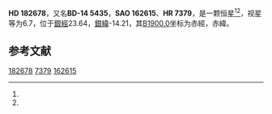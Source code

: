{{Starbox begin
| name = HD 182678
}}
{{Starbox observe
| epoch = [[J2000.0|J2000.0]]
| constell = {{星座名待查}}<ref name=SIMBAD>{{cite web
 | url=http://simbad.u-strasbg.fr/simbad/sim-id?Ident=HR+7379
 | title=Pulsating variable Star
 | publisher=Centre de Données astronomiques de Strasbourg
 | work=SIMBAD
 | accessdate=2012-07-13
 | archive-date=2016-03-18
 | archive-url=https://web.archive.org/web/20160318020828/http://simbad.u-strasbg.fr/simbad/sim-id?Ident=HR+7379
 | dead-url=no
 }}</ref><ref name=DATA>{{cite web
 | url=http://vizier.u-strasbg.fr/viz-bin/VizieR-5?-out.add=.&-source=5050&-corr=PK=HR&-out.max=9999&HR=7379
 | title=VizieR Detailed Page
 | accessdate=2012-07-13
 | archive-date=2016-03-05
 | archive-url=https://web.archive.org/web/20160305071746/http://vizier.u-strasbg.fr/viz-bin/VizieR-5?-out.add=.&-source=5050&-corr=PK=HR&-out.max=9999&HR=7379
 | dead-url=no
 }}</ref>
| 星官 = 
| ra = {{RA|19|26|24.6}}<ref name=SIMBAD /><ref name=DATA />
| dec = {{DEC|-14|33|4}}<ref name=SIMBAD /><ref name=DATA />
| appmag_v = 6.7<ref name=SIMBAD /><ref name=DATA />
}}
{{Starbox character
| class = A1V<ref name=SIMBAD /><ref name=DATA />
| b-v = 0.05<ref name=SIMBAD /><ref name=DATA />
| u-b = <ref name=SIMBAD /><ref name=DATA />
| r-i = <ref name=SIMBAD /><ref name=DATA />
| variable = 
}}
{{Starbox astrometry
| radial_v = 
| prop_mo_ra = -23
| parallax = 
| p_error = 
}}
{{Starbox catalog
| names =BD-14 5435，[[SAO星表|SAO]] 162615，[[HD星表|HD]] 182678，[[HR星表|HR]] 7379}}
{{Starbox reference |Simbad=HR+7379}}
{{Starbox end}}

'''HD 182678'''，又名'''BD-14 5435'''，'''SAO 162615'''、'''HR 7379'''，是一颗恒星<ref name=SIMBAD /><ref name=DATA />，视星等为6.7，位于[[銀道座標系|銀經]]23.64，[[銀道座標系|銀緯]]-14.21，其[[B1900.0|B1900.0]]坐标为赤經{{RA|19|20|44.2}}，赤緯{{DEC|-14|-14.21|58}}。

== 参考文献 ==
{{reflist}}

{{star-stub}}

[[Category:HD和HDE天體|182678]]
[[Category:HR天體|7379]]
[[Category:SAO天體|162615]]